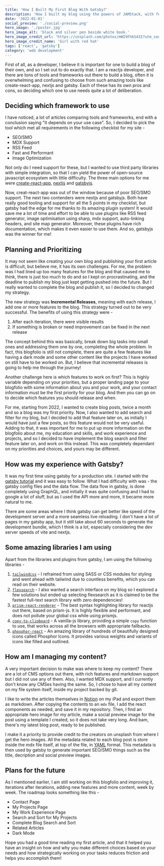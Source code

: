 ```yaml
---
title: 'How I Built My First Blog With Gatsby?'
description: 'How I built my blog using the powers of JAMStack, with features like image optimizations, SEO and RSS feed and why I chose Gatsby over Nextjs?'
date: '2022-01-01'
social_preview: './social-preview.png'
hero_image: './poster.jpg'
hero_image_alt: 'black and silver pen beside white book.'
hero_image_credit_url: 'https://unsplash.com/photos/mWI9FhbS43I?utm_source=unsplash&utm_medium=referral&utm_content=creditShareLink'
hero_image_credit_name: 'Girl with red hat'
tags: ['react', 'gatsby']
category: 'web development'
---
```


First of all, as a developer, I believe it is important for one to build a blog of their own, and so I set out to do exactly that. I am a reactjs developer, and there are tons of tools and frameworks out there to build a blog, often it is overwhelming and confusing to choose from such amazing tools like create-react-app, nextjs and gatsby. Each of these has its own pros and cons, so deciding which one to use needs quite a lot of deliberation.

## Deciding which framework to use

I have noticed, a lot of articles comparing tools and frameworks, end with a conclusion saying "It depends on your use case". So, I decided to pick the tool which met all requirements in the following checklist for my site -

- SEO/SMO
- MDX Support
- RSS Feed
- Fast and Performant
- Image Optimization

Not only do I need support for these, but I wanted to use third party libraries with simple integration, so that I can yield the power of open-source javascript ecosystem with little difficulty. The three main options for me were [create-react-app](https://create-react-app.dev), [nextjs](https://nextjs.org) and [gatsbyjs](https://gatsbyjs.com).

Now, creat-react-app was out of the window because of poor SEO/SMO support. The next two contenders were nextjs and gatsbyjs. Both have really good tooling and support for all the 5 points in my checklist, but gatsby had the edge for me thanks to its amazing plugin system! It would save me a lot of time and effort to be able to use plugins like RSS feed generator, image optimisation using sharp, mdx support, auto-linking headers, and site map generator. Moreover, these plugins have rich documentation, which makes it even easier to use them. And so, gatsbyjs was the winner for me!

## Planning and Prioritizing

It may not seem like creating your own blog and publishing your first article is difficult, but believe me, it has its own challenges. For me, the problem was I had lined up too many features for the blog and that caused me to think, there is just too much to do and so I kept on procrastinating, and the deadline to publish my blog just kept getting pushed into the future. But I really wanted to complete the blog and publish it, so I decided to changed my strategy.

The new strategy was **Incremental Releases**, meaning with each release, I add one or more features to the blog. This strategy turned out to be very successful. The benefits of using this strategy were -

1. After each iteration, there were visible results
2. If something is broken or need improvement can be fixed in the next release

The concept behind this was basically, break down big tasks into small ones and addressing them one by one, completing the whole problem. In fact, this blogfolio is still not complete, there are quite a few features like having a dark mode and some other content like the projects I have worked on still have to be worked on. But, I believe that incremental releases is going to help me through the journey!

Another challenge here is which features to work on first? This is highly variable depending on your priorities, but a proper landing page to your blogfolio with some information about you and your work, and your contact information must be the first priority for your blog. And then you can go on to decide which features you should release and when.

For me, starting from 2022, I wanted to create blog posts, twice a month and so a blog was my first priority. Now, I also wanted to add search and filter for my blog, but I decided to add that feature later on, as initially I would have just a few posts, so this feature would not be very useful. Adding to that, it was important for me to put up more information on the blogfolio about me, my education and skills, and work experience and projects, and so I decided to have implement the blog search and filter feature later on, and work on this instead. This was completely dependant on my priorities and choices, and yours may be different.

## How was my experience with Gatsby?

It was my first time using gatsby for a production site. I started with the [gatsby tutorial](https://www.gatsbyjs.com/docs/tutorial/) and it was easy to follow. What I had difficulty with was - the gatsby config files and the data flow. The data flow in gatsby, is done completely using GraphQL, and initially it was quite confusing and I had to google a lot of stuff, but as I used the API more and more, it became more natural to me.

There are some areas where I think gatsby can get better like speed of the development server and a more seamless live reloading. I don't have a lot of pages in my gatsby app, but it still take about 60 seconds to generate the development bundle, which I think is a lot, especially considering the dev server speeds of vite and nextjs.

## Some amazing libraries I am using

Apart from the libraries and plugins from gatsby, I am using the following libraries -

1. [`tailwindcss`](https://tailwindcss.com/) - I refrained from using SASS or CSS modules for styling and went ahead with tailwind due to countless benefits, which you can read on their website.
2. [`flexsearch`](https://www.npmjs.com/package/flexsearch) - I also wanted a search interface on my blog so I explored a few solutions but ended up selecting flexsearch as it is claimed to be the fastest full-text search library with zero dependencies!
3. [`prism-react-renderer`](https://www.npmjs.com/package/prism-react-renderer) - The best syntax highlighting library for reactjs out there, based on prism-js. It is highly flexible and performant, and does not pollute your global css while using prismjs.
4. [`copy-to-clipboard`](https://www.npmjs.com/package/copy-to-clipboard) - A vanilla-js library, providing a simple `copy` function to use, that works across all the browsers with appropriate fallbacks.
5. [`phosphor-react`](https://www.npmjs.com/package/phosphor-react) - An amazing library of hundreds of beautifully designed icons called Phosphor Icons. It provides various weights and variants of icons like filled and outlined.

## How am I managing my content?

A very important decision to make was where to keep my content? There are a lot of CMS options out there, with rich features and markdown support but I did not use any of them. Also, I wanted MDX support, and I currently don't know any CMSes having the same. So, I chose to have all my content on my file system itself, inside my project backed by git.

I like to write the articles themselves in [Notion](https://www.notion.so/) on my iPad and export them as markdown. After copying the contents to an `mdx` file, I add the react components as needed, and save it in my repository. Then, I find an appropriate hero image for my article, make a social preview image for the post using a template I created, so it does not take very long. And bam, there's my latest blog post, ready to be published.

I make it a priority to provide credit to the creators on unsplash from where I get the hero images. All the metadata related to each blog post is store inside the mdx file itself, at top of the file, in [YAML](https://yaml.org/) format. This metadata is then used by gatsby to generate important SEO/SMO things such as the title, decription and social preview images.

## Plans for the future

As I mentioned earlier, I am still working on this blogfolio and improving it, iterations after iterations, adding new features and more content, week by week. The roadmap looks something like this -

- Contact Page
- My Projects Page
- My Work Experience Page
- Search and Sort for My Projects
- Complete Blog Search and Sort
- Related Articles
- Dark Mode

Hope you had a good time reading my first article, and that it helped you have an insight on how and why you make different choices based on your needs and how strategically working on your tasks reduces friction and helps you accomplish them!
